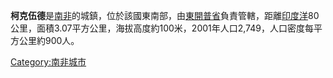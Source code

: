 '''柯克伍德'''是[[南非|南非]]的城鎮，位於該國東南部，由[[東開普省|東開普省]]負責管轄，距離[[印度洋|印度洋]]80公里，面積3.07平方公里，海拔高度約100米，2001年人口2,749，人口密度每平方公里約900人。

{{SouthAfrica-geo-stub}}
[[Category:南非城市|Category:南非城市]]
